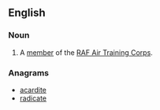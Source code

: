 ==English==

===Noun===
{{en-noun}}

# A [[member]] of the [[w:Air Training Corps|RAF Air Training Corps]].

===Anagrams===
* [[acardite#English|acardite]]
* [[radicate#English|radicate]]